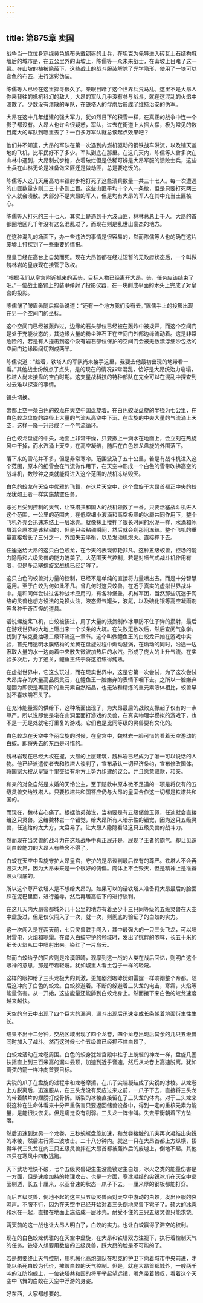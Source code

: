 ```yaml
---
---
---
```

title: 第875章 卖国
---



战争当一位位身穿绿黄色帆布头戴钢盔的士兵，在坦克为先导进入砖瓦土石结构城墙后的城市是，在五公里外的山坡上，陈儒等一众未来战士，在山坡上目睹了这一幕。在山坡的植被隐蔽下，这些战士的战斗服装解除了光学隐形，使用了一块可以变色的布匹，进行迷彩伪装。

陈儒等人已经在这里探寻很久了。亲眼目睹了这个世界兵荒马乱。这里不是大昂人你来我往的抵抗科幻的敌人，大昂的军队几乎没有参与战斗，就在这混乱的火焰中溃散了。少数没有溃散的军队，在铁塔人的俘虏后形成了维持治安的伪军。

大昂在这十几年组建的强大军力，犹如烈日下的积雪一样，在真正的战争中连一个影子都没有。大昂人也许会很疑惑，军队，过去在街道上大摇大摆，极为常见的数目庞大的军队到哪里去了？一百多万军队就总该起点效果吧？

他们并不知道，大昂的军队在第一次遇到内燃机驱动的钢铁战车洪流，以及铺天盖地的飞机，比平民好不了多少。军队到底在那里。在这几天内，陈儒等人曾多次在山林中遇到，大昂制式步枪，衣着破烂但是依稀可辨是大昂军服的溃败士兵，这些士兵在山林无论是准备做义匪还是做劫匪，总是要吃饭的。

陈儒等人这几天用高功率镭射步枪打死了这些溃兵数量一共三十七人。每一次遭遇的山匪数量少则二三十多则上百。这些山匪平均十个人一条枪，但是只要打死两三个人就会溃散。大部分不是大昂的军人，但是均有大昂的军人在其中充当土匪核心。

陈儒等人打死的三十七人，其实上是遇到十六波山匪，林林总总上千人。大昂的首都圈地区几千年没有这么混乱过了，而现在则是乱世出豪杰的地方。

在这种混乱的场面下，办一些违法的事情是很容易的，然而陈儒等人也的确在这片废墟上打探到了一些重要的情报。

昂皇已经在高台上自焚而死。现在大昂首都在经过短暂的无政府状态后，一个叫做魏林岩的皇族现在接管了政权。

“根据我们从皇宫附近抓来的舌头，目标人物已经离开大昂。头，任务应该结束了吧。”一位战士胳臂上的装甲弹射了投影仪器，在一块削成平面的木头上完成了对皇宫的投影。

陈儒皱了皱眉头随后摇头说道：“还有一个地方我们没有去。”陈儒手上的投影出现在另一个空间门的坐标。

这个空间门已经被轰炸过，边缘的石头部位已经被在轰炸中被拨开，而这个空间门是处于充能状态的，其边缘大量的粉尘碎石正在空间门外部边缘流动着。这是非常危险的，若是有人撞击到这个没有岩石部位保护的空间门会被无数漂浮细沙包括的空间门边缘瞬间切割成两半。

陈儒说道：“趁着，铁塔人的军队尚未接手这里，我要去他最初出现的地带看一看。”其他战士纷纷点了点头，是的现在的情况非常混乱，恰好是大昂统治力崩塌，铁塔人尚未接盘的空白时期。这支星战科技的特种部队在完全可以在混乱中探查到过去难以探查的事情。

镜头切换。

帝都上空一条白色的蛟龙在天空中国盘旋着。在白色蛟龙盘旋的半径为七公里，在白色蛟龙盘旋的路径上大量的气流从高空中下沉，在盘旋的中央大量的气流涌上天空，这样一降一升形成了一个气流循环。

白色蛟龙盘旋的中央，地面上非常干燥，只要撒上一滴水在地面上，会立刻在热旋风中干掉，而水汽涌上天空，在高空凝结，随后在白色蛟龙盘旋的外围落下。

落下来的雪花并不多，但是非常寒冷。范围波及了五十公里，若是有战斗机进入这个范围，原本的细雪会在气流做作用下，在天空中形成一个白色的雪带吹拂高空的战斗机，数秒钟之类就能将进入这个范围的战机冻结毁灭。

白色的蛟龙在天空中优雅的飞舞，在这片天空中，这个盘旋于大昂首都正中央的蛟龙犹如王者一样实施禁空任务。

恶劣且受到控制的天气，让铁塔共和国人的战机领教了一番。只要活塞战斗机进入这个范围，一公里的范围内，在低空细小液滴和高空极寒的冰屑共同作用下，整个飞机外壳会迅速冻结上一层冰壳。就像抹上搅拌了很长时间的水泥一样，水滴和冰屑混合原本是该粘稠的，但是只会粘稠瞬间，然后就会刹那间冻结。整个飞机的重量直接增长了三分之一，外加失去平衡，以及发动机熄火。直接摔下去。

任迪送给大昂的这只白色蛟龙，在今天的表现惊艳非凡。这种五级蛟兽，控场的能力隐隐和六级灵兽的能力媲美了。大范围天气控制。若是对喷气式战斗机作用有限，但是多活塞螺旋桨战机已经足够了。

这只白色的蛟兽对力量的控制，已经不是单纯的直接将力量喷出去。而是十分智慧运用。至于白蛟为何如此不凡。曾几何时这只蛟兽，在近乎真实的虚拟世界战斗中。是和同伴尝试过各种战术应用的，有各种堡垒，机械军团，当然那些沉迷于网络的灵兽也想方设法的兑换火油，液态燃气罐头，液氮，以及碘化银等高空凝雨剂等各种千奇百怪的道具。

话说螺旋桨飞机，白蛟被揍过，用了大量的液氮制作冰甲防不住子弹的攒射，最后在游戏世界的大地上砸出来一个长条的大坑。在失败无数次后，然后查阅气象学。找到了埃克曼抽吸二级环流这一章节。这个叫做鲤鱼王的白蛟龙开始在游戏中实验，首先用透明水膜结构的龙翼在盘旋过程中煽动漩涡，在煽动的同时，沿途一边汲取大量的水一边向着中央散失微波加热后的水汽。形成了庞大的上升气流。在实验多次后，为了通关，鲤鱼王终于将这招练得纯熟。

在虚拟世界中，它这么玩过，而在现实世界中，这是它第一次尝试，为了这次尝试大昂库存的大量高品质灵石，在鲤鱼王一脸嫌弃的表情下咽下去。之所以一脸嫌弃是因为即使是再高阶的重元素自然结晶，也无法和精炼的重元素液体相比，蛟兽早就不喜欢嚼石头了。

在充沛能量源的供给下，这种场面出现了，为大昂最后的战败支撑起了仅有的一点尊严。所以说即使是宅在山洞里面打游戏的灵兽，在真实物理学模拟的游戏下，也不是一无是处就宅打重复的游戏。它们也是比同等级的灵兽要有文化的。

白色蛟龙在天空中华丽盘旋的时候，在皇宫中，魏林岩一脸可惜的看着天空游动的白蛟。即将失去的东西是可惜的。

魏林岩现在已经大权在握，大昂的上层建筑，魏林岩已经成为了唯一可以说话的人物。他已经派遣使者去和铁塔人谈判了，宣布承认一切经济条约，宣布修改国体，将国家大权从皇室手里交给有地方上势力组建的议会。并且愿意赔款，和亲。

和亲的对象自然是未婚的天怜公主，至于赔款中原本微不足道的一项是将仅有的五级灵兽交给铁塔人。只要铁塔共和国答应仍与大昂的皇室合作这一切都是铁塔共和国的。

而现在，魏林岩心痛了。根据他弟弟说，当初要是有五级储兽玉佩，任迪就会直接给这只灵兽。这给魏林岩一个错觉，给大昂所有人暗示性的错觉，因为这只五级灵兽，任迪给的太大方，太容易了。让大昂人隐隐看轻这只五级灵兽的战斗力。

然而现在当灵兽的战斗力在这场战争中真正展开是，展现了王者的霸气。却让见识到白蛟能力的大昂人有些舍不得了。

白蛟在天空中盘旋守护大昂皇宫，守护的是昂谈判最后仅有的尊严。铁塔人不会再毁灭大昂，因为大昂未来是一个很好的傀儡。肉体上不会毁灭，但是精神上是准备毁灭彻底的。

所以这个尊严铁塔人是不想给大昂的。如果可以的话铁塔人准备将大昂最后的脸面踩在泥巴里面，进行羞辱，然后再居高临下的进行谈判。

在这几天内大昂帝都城外几十公里的地方有着至少十三只同等级的五级灵兽在天空中盘旋过，但是仅仅闯入了一次，就一次，则彻底的验证了的白蛟的实力。

这一次闯入是在两天前，七只灵兽联手闯入，其中最强大的一只三头飞龙，可以喷射雷电，火焰和寒霜。在踏入白蛟守护的领域时，发出了挑衅的咆哮，长五十米的细长火焰从口中喷射出来。染红了一片乌云。

然而白蛟给予的回应则是冷漠眼睛，观摩到这一战的人类在战后回忆，则明白这个眼神的意思，那是带着轻蔑。犹如城里人看土包子一样的轻蔑。

这样的眼神给了三头龙极大的刺激，更加剧烈咆哮犹如雷霆一样响彻整个帝都。随后这冲向了白色的蛟龙。白蛟躲避着。不断的躲避着三头龙的电击，寒霜，火焰等能量伤害。从一开始，这些能量还能舔到白蛟龙身上。然而接下来白色的蛟龙速度越来越快。

天空的乌云中出现了四个巨大的漏洞，漏斗出现后迅速变成长条朝着地面衍生性生长。

结果不出十二分钟，交战区域出现了四个龙卷，四个龙卷出现后其余的几只五级兽同时加入了战斗。然而这时候七个五级兽已经抓不住白蛟了。

白蛟龙活动在龙卷周围。白色的蛟身犹如宫殿中柱子上蜿蜒的神龙一样，盘旋几圈扶摇直上到三百米高的漏斗云顶，加速到近乎音速，然后从龙卷上高速脱离。犹如离弦的箭一样冲向首要目标。

尖锐的爪子在盘旋的过程中和龙卷摩擦，在爪子尖端凝结成了尖锐的冰棱。从龙卷上方脱离后，迅速服从，在三头龙没有反应过来之前，一爪子下去，直接将三头龙的带着鳞片的翅膀打成骨折。断裂的冰棱直接留在了三头龙的体内。对于三头龙来说这种在生命体看来十分严重伤害只要返回储兽设备中，得到一定的重核元素为能量，是能很快恢复。但是痛觉没有削弱。三头龙一阵惨叫。失去平衡朝着下方坠落。

然后迅速到达另一个龙卷，三秒蜿蜒盘旋加速，和龙卷接触的爪尖再次凝结出尖锐的冰棱，然后进行第二波攻击。二十八分钟内。就这一只在大昂首都上方纵横，揍得年代三头龙在内三只五级灵兽摔在大昂首都被轰炸后的废墟上，倒地不起。其他四只在寒风中四散逃跑。

天下武功唯快不破，七个五级灵兽硬生生没能锁定主白蛟，冰火之类的能量伤害是一方面，但是速度加持的物理攻击。也是一方面，寒冰凝结的尖锐冰爪在天空中晶莹剔透，长五十厘米，以亚音速的状态一爪子下去。一厘米厚的钢板都能打穿。

而后五级灵兽，倒地不起的这三只五级灵兽面对天空中游动的白蛟，发出臣服的哀鸣声。不服不行，因为在天空中已经开始对着三头倒地灵兽下雹子了。硕大的冰雹和水在一起，直接在地面上冻结成一层冰壳。耐受不住的三只五级灵兽只能求饶。

两天前的这一战也让大昂人明白了，白蛟的实力。也让白蛟赢得了滞空的权利。

现在的白色蛟龙优雅的在天空中盘旋，在大昂和铁塔双方注视下，执行着控制天气的任务。铁塔人想要用数倍的五级灵兽，踩大昂的脸是不可能的了。

若是想要终止天气控制，用机械化高炮部队在坦克的护卫下向着城市中央前进，才能以杀死白蛟为代价，摧毁白蛟的天气控制。但是，就在大昂首都城外，一艘两千吨的江防炮舰上，一位铁塔共和国的将军举起望远镜，嘴角带着赞叹，看着这个天空中飞舞的白蛟在天空中浮游的身姿。

好东西，大家都想要的。